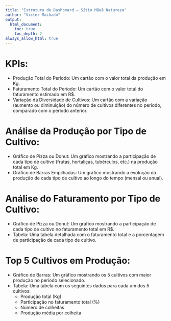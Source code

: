 ```yaml
---
title: "Estrutura de Dashboard – Sítio Mãeã Natureza"
author: "Victor Machado"
output:
  html_document:
    toc: true
    toc_depth: 2
always_allow_html: true
---  
```

  


# KPIs:  
  
* Produção Total do Período: Um cartão com o valor total da produção em Kg.  
* Faturamento Total do Período: Um cartão com o valor total do faturamento estimado em R$.  
* Variação da Diversidade de Cultivos: Um cartão com a variação (aumento ou diminuição) do número de cultivos diferentes no período, comparado com o período anterior.  
  
# Análise da Produção por Tipo de Cultivo:  
  
* Gráfico de Pizza ou Donut: Um gráfico mostrando a participação de cada tipo de cultivo (frutas, hortaliças, tubérculos, etc.) na produção total em Kg.  
* Gráfico de Barras Empilhadas: Um gráfico mostrando a evolução da produção de cada tipo de cultivo ao longo do tempo (mensal ou anual).  
  
# Análise do Faturamento por Tipo de Cultivo:  
  
* Gráfico de Pizza ou Donut: Um gráfico mostrando a participação de cada tipo de cultivo no faturamento total em R$.  
* Tabela: Uma tabela detalhada com o faturamento total e a porcentagem de participação de cada tipo de cultivo.  
  
# Top 5 Cultivos em Produção:  
  
* Gráfico de Barras: Um gráfico mostrando os 5 cultivos com maior produção no período selecionado.  
* Tabela: Uma tabela com os seguintes dados para cada um dos 5 cultivos:  
  * Produção total (Kg)  
  * Participação no faturamento total (%)  
  * Número de colheitas  
  * Produção média por colheita  
